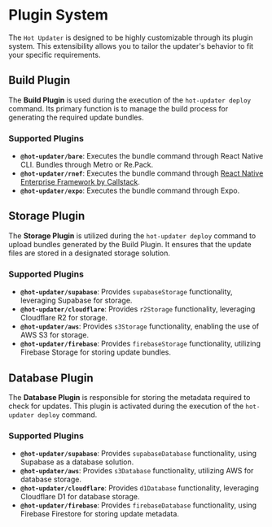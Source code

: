 

# Plugin System

The `Hot Updater` is designed to be highly customizable through its plugin system. This extensibility allows you to tailor the updater's behavior to fit your specific requirements.

## Build Plugin

The **Build Plugin** is used during the execution of the `hot-updater deploy` command. Its primary function is to manage the build process for generating the required update bundles.

### Supported Plugins

- **`@hot-updater/bare`**: Executes the bundle command through React Native CLI. Bundles through Metro or Re.Pack.
- **`@hot-updater/rnef`**: Executes the bundle command through [React Native Enterprise Framework by Callstack](https://github.com/callstack/rnef).
- **`@hot-updater/expo`**: Executes the bundle command through Expo.

## Storage Plugin

The **Storage Plugin** is utilized during the `hot-updater deploy` command to upload bundles generated by the Build Plugin. It ensures that the update files are stored in a designated storage solution.

### Supported Plugins

- **`@hot-updater/supabase`**: Provides `supabaseStorage` functionality, leveraging Supabase for storage.
- **`@hot-updater/cloudflare`**: Provides `r2Storage` functionality, leveraging Cloudflare R2 for storage.
- **`@hot-updater/aws`**: Provides `s3Storage` functionality, enabling the use of AWS S3 for storage.
- **`@hot-updater/firebase`**: Provides `firebaseStorage` functionality, utilizing Firebase Storage for storing update bundles.

## Database Plugin

The **Database Plugin** is responsible for storing the metadata required to check for updates. This plugin is activated during the execution of the `hot-updater deploy` command.

### Supported Plugins

- **`@hot-updater/supabase`**: Provides `supabaseDatabase` functionality, using Supabase as a database solution.
- **`@hot-updater/aws`**: Provides `s3Database` functionality, utilizing AWS for database storage.
- **`@hot-updater/cloudflare`**: Provides `d1Database` functionality, leveraging Cloudflare D1 for database storage.
- **`@hot-updater/firebase`**: Provides `firebaseDatabase` functionality, using Firebase Firestore for storing update metadata.
